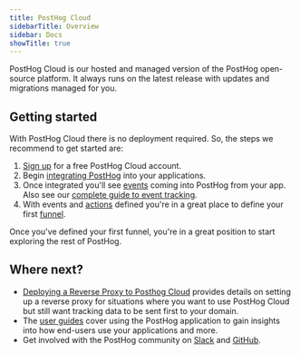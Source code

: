```yaml
---
title: PostHog Cloud
sidebarTitle: Overview
sidebar: Docs
showTitle: true
---
```


PostHog Cloud is our hosted and managed version of the PostHog open-source platform. It always runs on the latest release with updates and migrations managed for you.

## Getting started

With PostHog Cloud there is no deployment required. So, the steps we recommend to get started are:

1. [Sign up](https://app.posthog.com/signup?src=cloud-index) for a free PostHog Cloud account.
2. Begin [integrating PostHog](/docs/integrate) into your applications.
3. Once integrated you'll see [events](/docs/user-guides/events) coming into PostHog from your app. Also see our [complete guide to event tracking](/docs/tutorials/event-tracking-guide).
4. With events and [actions](/docs/user-guides/actions) defined you're in a great place to define your first [funnel](/docs/user-guides/funnels).

Once you've defined your first funnel, you're in a great position to start exploring the rest of PostHog.

## Where next?

- [Deploying a Reverse Proxy to Posthog Cloud](/docs/cloud/proxy) provides details on setting up a reverse proxy for situations where you want to use PostHog Cloud but still want tracking data to be sent first to your domain.
- The [user guides](/docs/user-guides) cover using the PostHog application to gain insights into how end-users use your applications and more.
- Get involved with the PostHog community on [Slack](/slack) and [GitHub](https://github.com/posthog).
